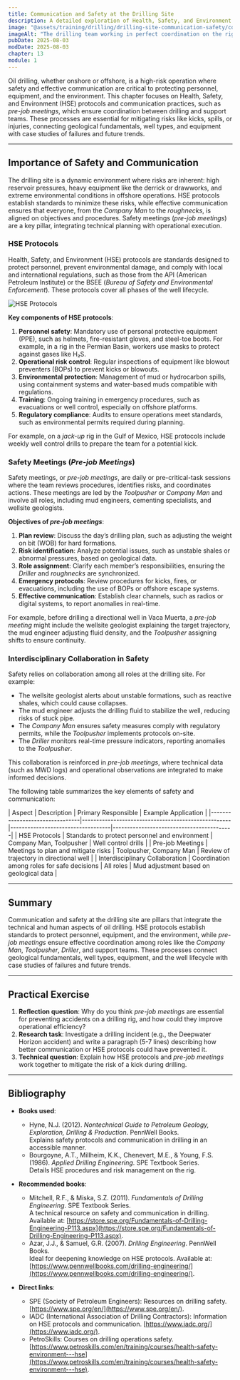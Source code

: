 ```yaml
---
title: Communication and Safety at the Drilling Site
description: A detailed exploration of Health, Safety, and Environment (HSE) protocols and communication practices at the drilling site, with an emphasis on safety meetings (*pre-job meetings*). This chapter connects equipment, roles, and operations fundamentals with risk management on-site.
image: "@assets/training/drilling/drilling-site-communication-safety/cover.jpg"
imageAlt: "The drilling team working in perfect coordination on the rig"
pubDate: 2025-08-03
modDate: 2025-08-03
chapter: 13
module: 1
---
```


Oil drilling, whether onshore or offshore, is a high-risk operation where safety and effective communication are critical to protecting personnel, equipment, and the environment. This chapter focuses on Health, Safety, and Environment (HSE) protocols and communication practices, such as *pre-job meetings*, which ensure coordination between drilling and support teams. These processes are essential for mitigating risks like kicks, spills, or injuries, connecting geological fundamentals, well types, and equipment with case studies of failures and future trends.

---

## Importance of Safety and Communication

The drilling site is a dynamic environment where risks are inherent: high reservoir pressures, heavy equipment like the derrick or drawworks, and extreme environmental conditions in offshore operations. HSE protocols establish standards to minimize these risks, while effective communication ensures that everyone, from the *Company Man* to the *roughnecks*, is aligned on objectives and procedures. Safety meetings (*pre-job meetings*) are a key pillar, integrating technical planning with operational execution.

### HSE Protocols

Health, Safety, and Environment (HSE) protocols are standards designed to protect personnel, prevent environmental damage, and comply with local and international regulations, such as those from the API (American Petroleum Institute) or the BSEE (*Bureau of Safety and Environmental Enforcement*). These protocols cover all phases of the well lifecycle.

  ![HSE Protocols](../../../../assets/training/drilling/drilling-site-communication-safety/hse-protocols.jpg)

**Key components of HSE protocols**:

1. **Personnel safety**: Mandatory use of personal protective equipment (PPE), such as helmets, fire-resistant gloves, and steel-toe boots. For example, in a rig in the Permian Basin, workers use masks to protect against gases like H₂S.
2. **Operational risk control**: Regular inspections of equipment like blowout preventers (BOPs) to prevent kicks or blowouts.
3. **Environmental protection**: Management of mud or hydrocarbon spills, using containment systems and water-based muds compatible with regulations.
4. **Training**: Ongoing training in emergency procedures, such as evacuations or well control, especially on offshore platforms.
5. **Regulatory compliance**: Audits to ensure operations meet standards, such as environmental permits required during planning.

For example, on a *jack-up* rig in the Gulf of Mexico, HSE protocols include weekly well control drills to prepare the team for a potential kick.

### Safety Meetings (*Pre-job Meetings*)

Safety meetings, or *pre-job meetings*, are daily or pre-critical-task sessions where the team reviews procedures, identifies risks, and coordinates actions. These meetings are led by the *Toolpusher* or *Company Man* and involve all roles, including mud engineers, cementing specialists, and wellsite geologists.

**Objectives of *pre-job meetings***:

1. **Plan review**: Discuss the day’s drilling plan, such as adjusting the weight on bit (WOB) for hard formations.
2. **Risk identification**: Analyze potential issues, such as unstable shales or abnormal pressures, based on geological data.
3. **Role assignment**: Clarify each member’s responsibilities, ensuring the *Driller* and *roughnecks* are synchronized.
4. **Emergency protocols**: Review procedures for kicks, fires, or evacuations, including the use of BOPs or offshore escape systems.
5. **Effective communication**: Establish clear channels, such as radios or digital systems, to report anomalies in real-time.

For example, before drilling a directional well in Vaca Muerta, a *pre-job meeting* might include the wellsite geologist explaining the target trajectory, the mud engineer adjusting fluid density, and the *Toolpusher* assigning shifts to ensure continuity.

### Interdisciplinary Collaboration in Safety

Safety relies on collaboration among all roles at the drilling site. For example:

- The wellsite geologist alerts about unstable formations, such as reactive shales, which could cause collapses.
- The mud engineer adjusts the drilling fluid to stabilize the well, reducing risks of stuck pipe.
- The *Company Man* ensures safety measures comply with regulatory permits, while the *Toolpusher* implements protocols on-site.
- The *Driller* monitors real-time pressure indicators, reporting anomalies to the *Toolpusher*.

This collaboration is reinforced in *pre-job meetings*, where technical data (such as MWD logs) and operational observations are integrated to make informed decisions.

The following table summarizes the key elements of safety and communication:

<div class="table-wrapper">
| Aspect                     | Description                                      | Primary Responsible           | Example Application                   |
|--------------------------------|----------------------------------------------------|-----------------------------------|------------------------------------------|
| HSE Protocols                  | Standards to protect personnel and environment      | Company Man, Toolpusher           | Well control drills                      |
| Pre-job Meetings               | Meetings to plan and mitigate risks                | Toolpusher, Company Man           | Review of trajectory in directional well |
| Interdisciplinary Collaboration | Coordination among roles for safe decisions         | All roles                         | Mud adjustment based on geological data  |
</div>

---

## Summary

Communication and safety at the drilling site are pillars that integrate the technical and human aspects of oil drilling. HSE protocols establish standards to protect personnel, equipment, and the environment, while *pre-job meetings* ensure effective coordination among roles like the *Company Man*, *Toolpusher*, *Driller*, and support teams. These processes connect geological fundamentals, well types, equipment, and the well lifecycle with case studies of failures and future trends.

---

## Practical Exercise

1. **Reflection question**: Why do you think *pre-job meetings* are essential for preventing accidents on a drilling rig, and how could they improve operational efficiency?
2. **Research task**: Investigate a drilling incident (e.g., the Deepwater Horizon accident) and write a paragraph (5-7 lines) describing how better communication or HSE protocols could have prevented it.
3. **Technical question**: Explain how HSE protocols and *pre-job meetings* work together to mitigate the risk of a kick during drilling.

---

## Bibliography

- **Books used**:
  - Hyne, N.J. (2012). *Nontechnical Guide to Petroleum Geology, Exploration, Drilling & Production*. PennWell Books.  
    Explains safety protocols and communication in drilling in an accessible manner.
  - Bourgoyne, A.T., Millheim, K.K., Chenevert, M.E., & Young, F.S. (1986). *Applied Drilling Engineering*. SPE Textbook Series.  
    Details HSE procedures and risk management on the rig.

- **Recommended books**:
  - Mitchell, R.F., & Miska, S.Z. (2011). *Fundamentals of Drilling Engineering*. SPE Textbook Series.  
    A technical resource on safety and communication in drilling. Available at: [https://store.spe.org/Fundamentals-of-Drilling-Engineering-P113.aspx](https://store.spe.org/Fundamentals-of-Drilling-Engineering-P113.aspx).
  - Azar, J.J., & Samuel, G.R. (2007). *Drilling Engineering*. PennWell Books.  
    Ideal for deepening knowledge on HSE protocols. Available at: [https://www.pennwellbooks.com/drilling-engineering/](https://www.pennwellbooks.com/drilling-engineering/).

- **Direct links**:
  - SPE (Society of Petroleum Engineers): Resources on drilling safety. [https://www.spe.org/en/](https://www.spe.org/en/).
  - IADC (International Association of Drilling Contractors): Information on HSE protocols and communication. [https://www.iadc.org/](https://www.iadc.org/).
  - PetroSkills: Courses on drilling operations safety. [https://www.petroskills.com/en/training/courses/health-safety-environment---hse](https://www.petroskills.com/en/training/courses/health-safety-environment---hse).
  